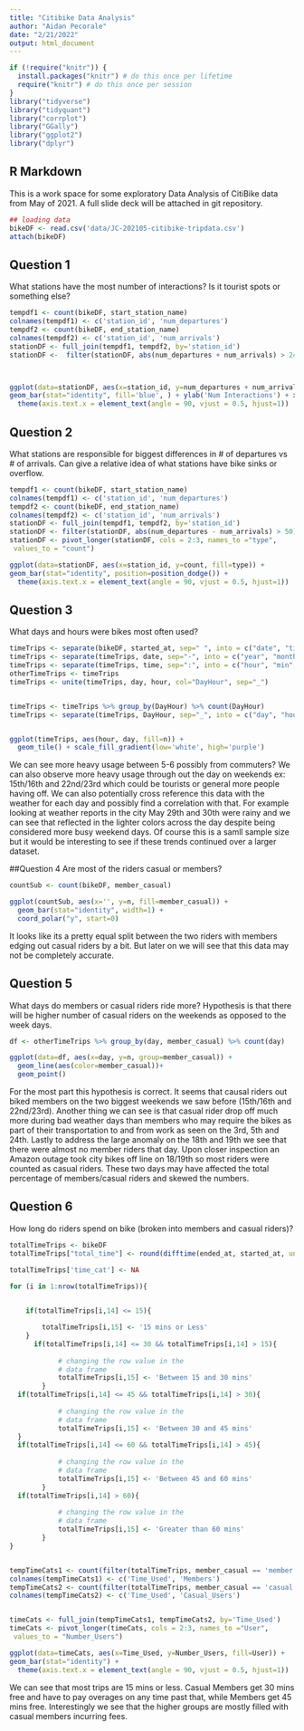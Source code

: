```yaml
---
title: "Citibike Data Analysis"
author: "Aidan Pecorale"
date: "2/21/2022"
output: html_document
---
```


```r
if (!require("knitr")) {
  install.packages("knitr") # do this once per lifetime
  require("knitr") # do this once per session
}
library("tidyverse")
library("tidyquant")
library("corrplot")
library("GGally")
library("ggplot2")
library("dplyr")
```

## R Markdown

This is a work space for some exploratory Data Analysis of CitiBike data from May of 2021. A full slide deck will be attached in git repository. 

```r
## loading data
bikeDF <- read.csv('data/JC-202105-citibike-tripdata.csv')
attach(bikeDF)

```
## Question 1

What stations have the most number of interactions? Is it tourist spots or something else?

```r
tempdf1 <- count(bikeDF, start_station_name)
colnames(tempdf1) <- c('station_id', 'num_departures')
tempdf2 <- count(bikeDF, end_station_name)
colnames(tempdf2) <- c('station_id', 'num_arrivals')
stationDF <- full_join(tempdf1, tempdf2, by='station_id')
stationDF <-  filter(stationDF, abs(num_departures + num_arrivals) > 2440)



ggplot(data=stationDF, aes(x=station_id, y=num_departures + num_arrivals)) +
geom_bar(stat="identity", fill='blue', ) + ylab('Num Interactions') + xlab('Station Name') +
  theme(axis.text.x = element_text(angle = 90, vjust = 0.5, hjust=1))
```



## Question 2

What stations are responsible for biggest differences in # of departures vs # of arrivals. Can give a relative idea of what stations have bike sinks or overflow.

```r
tempdf1 <- count(bikeDF, start_station_name)
colnames(tempdf1) <- c('station_id', 'num_departures')
tempdf2 <- count(bikeDF, end_station_name)
colnames(tempdf2) <- c('station_id', 'num_arrivals')
stationDF <- full_join(tempdf1, tempdf2, by='station_id')
stationDF <- filter(stationDF, abs(num_departures - num_arrivals) > 50)
stationDF <- pivot_longer(stationDF, cols = 2:3, names_to ="type",
 values_to = "count")

ggplot(data=stationDF, aes(x=station_id, y=count, fill=type)) +
geom_bar(stat="identity", position=position_dodge()) + 
  theme(axis.text.x = element_text(angle = 90, vjust = 0.5, hjust=1))
```

## Question 3
What days and hours were bikes most often used?

```r

timeTrips <- separate(bikeDF, started_at, sep=" ", into = c("date", "time"))
timeTrips <- separate(timeTrips, date, sep="-", into = c("year", "month", "day"))
timeTrips <- separate(timeTrips, time, sep=":", into = c("hour", "min", "sec"))
otherTimeTrips <- timeTrips
timeTrips <- unite(timeTrips, day, hour, col="DayHour", sep="_")


timeTrips <- timeTrips %>% group_by(DayHour) %>% count(DayHour)
timeTrips <- separate(timeTrips, DayHour, sep="_", into = c("day", "hour"))


ggplot(timeTrips, aes(hour, day, fill=n)) + 
  geom_tile() + scale_fill_gradient(low='white', high='purple')


```
We can see more heavy usage between 5-6 possibly from commuters?
We can also observe more heavy usage through out the day on weekends ex: 15th/16th and 22nd/23rd which could be tourists or general more people having off. We can also potentially cross reference this data with the weather for each day and possibly find a correlation with that. For example looking at weather reports in the city May 29th and 30th were rainy and we can see that reflected in the lighter colors across the day despite being considered more busy weekend days.
Of course this is a samll sample size but it would be interesting to see if these trends continued over a larger dataset.

##Question 4
Are most of the riders casual or members?

```r

countSub <- count(bikeDF, member_casual)

ggplot(countSub, aes(x='', y=n, fill=member_casual)) +
  geom_bar(stat="identity", width=1) +
  coord_polar("y", start=0)

```
It looks like its a pretty equal split between the two riders with members edging out casual riders by a bit. But later on we will see that this data may not be completely accurate. 


## Question 5 
What days do members or casual riders ride more? Hypothesis is that there will be higher number of casual riders on the weekends as opposed to the week days. 

```r

df <- otherTimeTrips %>% group_by(day, member_casual) %>% count(day)

ggplot(data=df, aes(x=day, y=n, group=member_casual)) +
  geom_line(aes(color=member_casual))+
  geom_point()

```
For the most part this hypothesis is correct. It seems that causal riders out biked members on the two biggest weekends we saw before (15th/16th and 22nd/23rd). Another thing we can see is that casual rider drop off much more during bad weather days than members who may require the bikes as part of their transportation to and from work as seen on the 3rd, 5th and 24th. 
Lastly to address the large anomaly on the 18th and 19th we see that there were almost no member riders that day. Upon closer inspection an Amazon outage took city bikes off line on 18/19th so most riders were counted as casual riders. These two days may have affected the total percentage of members/casual riders and skewed the numbers.


## Question 6

How long do riders spend on bike (broken into members and casual riders)?

```r
totalTimeTrips <- bikeDF
totalTimeTrips["total_time"] <- round(difftime(ended_at, started_at, units="mins"))

totalTimeTrips['time_cat'] <- NA

for (i in 1:nrow(totalTimeTrips)){
     

    if(totalTimeTrips[i,14] <= 15){

        totalTimeTrips[i,15] <- '15 mins or Less'
    }
      if(totalTimeTrips[i,14] <= 30 && totalTimeTrips[i,14] > 15){
              
            # changing the row value in the 
            # data frame
            totalTimeTrips[i,15] <- 'Between 15 and 30 mins'
        }
  if(totalTimeTrips[i,14] <= 45 && totalTimeTrips[i,14] > 30){
              
            # changing the row value in the 
            # data frame
            totalTimeTrips[i,15] <- 'Between 30 and 45 mins'
  }
  if(totalTimeTrips[i,14] <= 60 && totalTimeTrips[i,14] > 45){
              
            # changing the row value in the 
            # data frame
            totalTimeTrips[i,15] <- 'Between 45 and 60 mins'
        }
  if(totalTimeTrips[i,14] > 60){
              
            # changing the row value in the 
            # data frame
            totalTimeTrips[i,15] <- 'Greater than 60 mins'
        }
}



```
```r

tempTimeCats1 <- count(filter(totalTimeTrips, member_casual == 'member'), time_cat)
colnames(tempTimeCats1) <- c('Time_Used', 'Members')
tempTimeCats2 <- count(filter(totalTimeTrips, member_casual == 'casual'), time_cat)
colnames(tempTimeCats2) <- c('Time_Used', 'Casual_Users')


timeCats <- full_join(tempTimeCats1, tempTimeCats2, by='Time_Used')
timeCats <- pivot_longer(timeCats, cols = 2:3, names_to ="User",
 values_to = "Number_Users")

ggplot(data=timeCats, aes(x=Time_Used, y=Number_Users, fill=User)) +
geom_bar(stat="identity") + 
  theme(axis.text.x = element_text(angle = 90, vjust = 0.5, hjust=1))

```
We can see that most trips are 15 mins or less. Casual Members get 30 mins free and have to pay overages on any time past that, while Members get 45 mins free. Interestingly we see that the higher groups are mostly filled with casual members incurring fees.
